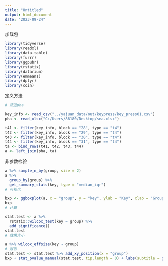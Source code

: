 ```yaml
---
title: "Untitled"
output: html_document
date: "2023-09-24"
---
```


加载包
```r
library(tidyverse)
library(readxl)
library(data.table)
library(furrr)
library(ggpubr)
library(rstatix)
library(datarium)
library(emmeans)
library(dplyr)
library(coin)
```

定义方法
```r
# 筛选pha

key_info <- read_csv("../yajuan_data/out/keypress/key_press01.csv")
pha <- read_xlsx("C:/Users/86180/Desktop/sea.xlsx")

t41 <- filter(key_info, block == "28", type == "t4")
t42 <- filter(key_info, block == "29", type == "t4")
t43 <- filter(key_info, block == "30", type == "t4")
t44 <- filter(key_info, block == "31", type == "t4")
ta <- bind_rows(t41, t42, t43, t44)
a <- left_join(pha, ta)
```

非参数检验

```r
a %>% sample_n_by(group, size = 2)
a %>%
  group_by(group) %>%
  get_summary_stats(key, type = "median_iqr")
# 可视化

bxp <- ggboxplot(a, x = "group", y = "key", ylab = "Key", xlab = "Groups", add = "jitter")
bxp
# 计算

stat.test <- a %>%
  rstatix::wilcox_test(key ~ group) %>%
  add_significance()
stat.test
# 效果大小

a %>% wilcox_effsize(key ~ group)
# 报告
stat.test <- stat.test %>% add_xy_position(x = "group")
bxp + stat_pvalue_manual(stat.test, tip.length = 0) + labs(subtitle = get_test_label(stat.test, detailed = TRUE))
```

